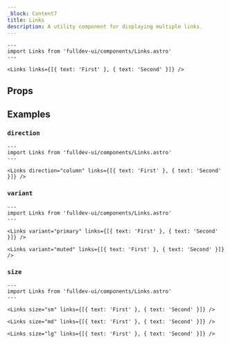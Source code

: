 ```yaml
---
_block: Content7
title: Links
description: A utility component for displaying multiple links.
---
```



```astro live
---
import Links from 'fulldev-ui/components/Links.astro'
---

<Links links={[{ text: 'First' }, { text: 'Second' }]} />
```

## Props

<Props />

## Examples

### `direction`

```astro live
---
import Links from 'fulldev-ui/components/Links.astro'
---

<Links direction="column" links={[{ text: 'First' }, { text: 'Second' }]} />
```

### `variant`

```astro live
---
import Links from 'fulldev-ui/components/Links.astro'
---

<Links variant="primary" links={[{ text: 'First' }, { text: 'Second' }]} />

<Links variant="muted" links={[{ text: 'First' }, { text: 'Second' }]} />
```

### `size`

```astro live
---
import Links from 'fulldev-ui/components/Links.astro'
---

<Links size="sm" links={[{ text: 'First' }, { text: 'Second' }]} />

<Links size="md" links={[{ text: 'First' }, { text: 'Second' }]} />

<Links size="lg" links={[{ text: 'First' }, { text: 'Second' }]} />
```
